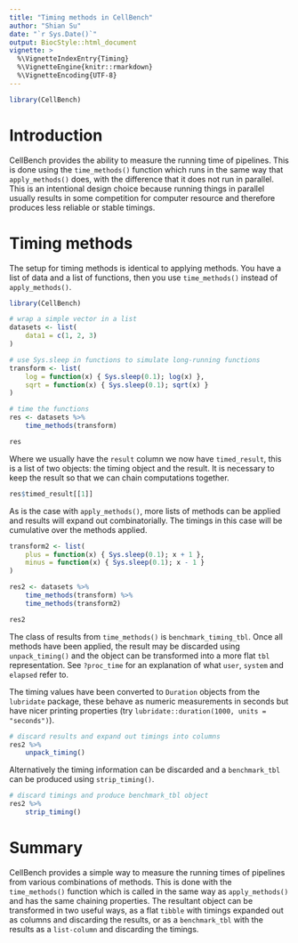 ```yaml
---
title: "Timing methods in CellBench"
author: "Shian Su"
date: "`r Sys.Date()`"
output: BiocStyle::html_document
vignette: >
  %\VignetteIndexEntry{Timing}
  %\VignetteEngine{knitr::rmarkdown}
  %\VignetteEncoding{UTF-8}
---
```


```r
library(CellBench)
```

# Introduction

CellBench provides the ability to measure the running time of pipelines. This is done using the `time_methods()` function which runs in the same way that `apply_methods()` does, with the difference that it does not run in parallel. This is an intentional design choice because running things in parallel usually results in some competition for computer resource and therefore produces less reliable or stable timings.

# Timing methods

The setup for timing methods is identical to applying methods. You have a list of data and a list of functions, then you use `time_methods()` instead of `apply_methods()`. 

```r
library(CellBench)

# wrap a simple vector in a list
datasets <- list(
    data1 = c(1, 2, 3)
)

# use Sys.sleep in functions to simulate long-running functions
transform <- list(
    log = function(x) { Sys.sleep(0.1); log(x) },
    sqrt = function(x) { Sys.sleep(0.1); sqrt(x) }
)

# time the functions
res <- datasets %>%
    time_methods(transform)

res
```

Where we usually have the `result` column we now have `timed_result`, this is a list of two objects: the timing object and the result. It is necessary to keep the result so that we can chain computations together.

```r
res$timed_result[[1]]
```

As is the case with `apply_methods()`, more lists of methods can be applied and results will expand out combinatorially. The timings in this case will be cumulative over the methods applied.

```r
transform2 <- list(
    plus = function(x) { Sys.sleep(0.1); x + 1 },
    minus = function(x) { Sys.sleep(0.1); x - 1 }
)

res2 <- datasets %>%
    time_methods(transform) %>%
    time_methods(transform2)

res2
```

The class of results from `time_methods()` is `benchmark_timing_tbl`. Once all methods have been applied, the result may be discarded using `unpack_timing()` and the object can be transformed into a more flat `tbl` representation. See `?proc_time` for an explanation of what `user`, `system` and `elapsed` refer to. 

The timing values have been converted to `Duration` objects from the `lubridate` package, these behave as numeric measurements in seconds but have nicer printing properties (try `lubridate::duration(1000, units = "seconds")`).

```r
# discard results and expand out timings into columns
res2 %>%
    unpack_timing()
```

Alternatively the timing information can be discarded and a `benchmark_tbl` can be produced using `strip_timing()`.

```r
# discard timings and produce benchmark_tbl object
res2 %>%
    strip_timing()
```

# Summary

CellBench provides a simple way to measure the running times of pipelines from various combinations of methods. This is done with the `time_methods()` function which is called in the same way as `apply_methods()` and has the same chaining properties. The resultant object can be transformed in two useful ways, as a flat `tibble` with timings expanded out as columns and discarding the results, or as a `benchmark_tbl` with the results as a `list-column` and discarding the timings.
